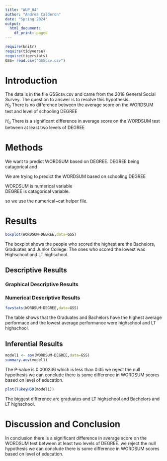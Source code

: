 ```yaml
---
title: "WUP_04"
author: "Andrea Calderon"
date: "Spring 2024"
output:
  html_document:
    df_print: paged
---
```


```r
require(knitr)
require(tidyverse)
require(tigerstats)
GSS= read.csv("GSScsv.csv")
```

# Introduction

<!--In this section you explain what you are trying to show.  Where did the data come from?  What is the research or other question you are trying to answer?!-->


The data is in the file GSScsv.csv and came from the 2018 General Social Survey.  The question to answer is to resolve this hypothesis.  
$H_0$ There is no difference between the average score on the WORDSUM test and level of schooling DEGREE      

$H_a$ There is a significant difference in average score on the WORDSUM test between at least two levels of DEGREE      

# Methods

We want to predict WORDSUM based on DEGREE. DEGREE being catagorical and  
<!--Mention that you intend to use chatGPT to the greatest extent possible. Give credit to chatGPT when you use it to create code in your report. Decide on your methods:  use "variable analysis" or other appropriate descriptors.  Make sure to choose at least one graphical method and at least one numerical method.!-->

We are trying to predict the WORDSUM based on schooling DEGREE

WORDSUM is numerical variable    
DEGREE is catagorical variable.  

so we use the numerical~cat helper file.

# Results

<!--Divide this section into two sub-sections:  One for your descriptive  results and one for your inferential results.!-->


```r
boxplot(WORDSUM~DEGREE,data=GSS)
```


The boxplot shows the people who scored the highest are the Bachelors, Graduates and Junior College. The ones who scored the lowest was Highschool and LT highschool. 

## Descriptive Results


### Graphical Descriptive Results

<!--Graphical results here.  Make sure to show your code.  Provide appropriate labels for axes, giving units if possible, and provide a good title for the graph, too.  Use the graphical results to describe the patterns if any that exist in the data as focused toward the research question!-->

### Numerical Descriptive Results

<!--Numerical results go here. Use the numerical results to describe the patterns if any that exist in the data as focused toward the research question!-->

```r
favstats(WORDSUM~DEGREE,data=GSS)
```


The table shows that the Graduates and Bachelors have the highest average performace and the lowest average performance were highschool and LT highschool. 



## Inferential Results

<!--State hypothesis clearly.  Make sure your discussion of the inferential test covers all the aspects that the test output produces, such as test statistic, p-value etc.  Make a decision about the null hypothesis, explain the assumptions on which the selected test/procedure was based, and why the chosen procedure satisfys the assumptions and is appropriate to answer the research question!-->

```r
model1 <- aov(WORDSUM~DEGREE,data=GSS)
summary.aov(model1)
```

The P-value is 0.000236 which is less than 0.05 we reject the null hypothesis we can conclude there is some difference in WORDSUM scores based on level of education.

```r
plot(TukeyHSD(model1))
```

The biggest difference are graduates and LT highschool and Bachelors and LT highschool.

# Discussion and Conclusion

<!--Discussion and conclusion here.  If you found a relationship be sure to consider whether the relationship occurs because one of the variables causes the other, or whether they perhasps are related for some other reason.  Watch the chapter 6 videos from the GeorgeTown videos collection.!-->

In conclusion there is a significant difference in average score on the WORDSUM test between at least two levels of DEGREE. we reject the null hypothesis we can conclude there is some difference in WORDSUM scores based on level of education.
